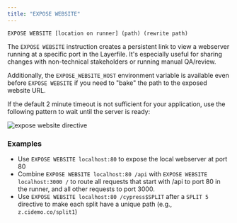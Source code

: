 ```yaml
---
title: "EXPOSE WEBSITE"
---
```


`EXPOSE WEBSITE [location on runner] (path) (rewrite path)`

The `EXPOSE WEBSITE` instruction creates a persistent link to view a webserver
running at a specific port in the Layerfile. It's especially useful for sharing
changes with non-technical stakeholders or running manual QA/review.

Additionally, the `EXPOSE_WEBSITE_HOST` environment variable is available even
before `EXPOSE WEBSITE` if you need to "bake" the path to the exposed website
URL.

If the default 2 minute timeout is not sufficient for your application, use the
following pattern to wait until the server is ready:

![expose website directive](/resources/expose-website-directive.png)

### Examples

- Use `EXPOSE WEBSITE localhost:80` to expose the local webserver at port 80
- Combine `EXPOSE WEBSITE localhost:80 /api` with
  `EXPOSE WEBSITE localhost:3000 /` to route all requests that start with /api
  to port 80 in the runner, and all other requests to port 3000.
- Use `EXPOSE WEBSITE localhost:80 /cypress$SPLIT` after a `SPLIT 5` directive
  to make each split have a unique path (e.g., `z.cidemo.co/split1`)
